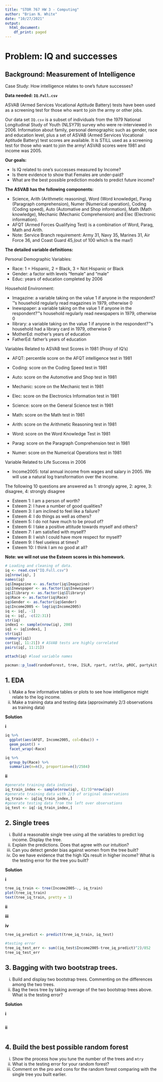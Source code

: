 ```yaml
---
title: "STOR 767 HW 3 - Computing"
author: "Brian N. White"
date: "10/27/2021"
output:
  html_document:
    df_print: paged
---
```


# Problem: IQ and successes

## Background: Measurement of Intelligence 

Case Study:  How intelligence relates to one's future successes?

**Data needed: `IQ.Full.csv`**

ASVAB (Armed Services Vocational Aptitude Battery) tests have been used as a screening test for those who want to join the army or other jobs. 

Our data set `IQ.csv` is a subset of individuals from the 1979 National Longitudinal Study of 
Youth (NLSY79) survey who were re-interviewed in 2006. Information about family, personal demographic such as gender, race and education level, plus a set of ASVAB (Armed Services Vocational Aptitude Battery) test scores are available. It is STILL used as a screening test for those who want to join the army! ASVAB scores were 1981 and income was 2005. 

**Our goals:** 

+ Is IQ related to one's successes measured by Income?
+ Is there evidence to show that Females are under-paid?
+ What are the best possible prediction models to predict future income? 


**The ASVAB has the following components:**

+ Science, Arith (Arithmetic reasoning), Word (Word knowledge), Parag (Paragraph comprehension), Numer (Numerical operation), Coding (Coding speed), Auto (Automative and Shop information), Math (Math knowledge), Mechanic (Mechanic Comprehension) and Elec (Electronic information).
+ AFQT (Armed Forces Qualifying Test) is a combination of Word, Parag, Math and Arith.
+ Note: Service Branch requirement: Army 31, Navy 35, Marines 31, Air Force 36, and Coast Guard 45,(out of 100 which is the max!) 

**The detailed variable definitions:**

Personal Demographic Variables: 

 * Race: 1 = Hispanic, 2 = Black, 3 = Not Hispanic or Black
 * Gender: a factor with levels "female" and "male"
 * Educ: years of education completed by 2006
 
Household Environment: 
 
* Imagazine: a variable taking on the value 1 if anyone in the respondent?™s household regularly read
	magazines in 1979, otherwise 0
* Inewspaper: a variable taking on the value 1 if anyone in the respondent?™s household regularly read
	newspapers in 1979, otherwise 0
* Ilibrary: a variable taking on the value 1 if anyone in the respondent?™s household had a library card
	in 1979, otherwise 0
* MotherEd: mother's years of education
* FatherEd: father's years of education

Variables Related to ASVAB test Scores in 1981 (Proxy of IQ's)

* AFQT: percentile score on the AFQT intelligence test in 1981 
* Coding: score on the Coding Speed test in 1981
* Auto: score on the Automotive and Shop test in 1981
* Mechanic: score on the Mechanic test in 1981
* Elec: score on the Electronics Information test in 1981

* Science: score on the General Science test in 1981
* Math: score on the Math test in 1981
* Arith: score on the Arithmetic Reasoning test in 1981
* Word: score on the Word Knowledge Test in 1981
* Parag: score on the Paragraph Comprehension test in 1981
* Numer: score on the Numerical Operations test in 1981

Variable Related to Life Success in 2006

* Income2005: total annual income from wages and salary in 2005. We will use a natural log transformation over the income.

The following 10 questions are answered as 1: strongly agree, 2: agree, 3: disagree, 4: strongly disagree

* Esteem 1: I am a person of worth?
* Esteem 2: I have a number of good qualities?
* Esteem 3: I am inclined to feel like a failure?
* Esteem 4: I do things as well as others?
* Esteem 5: I do not have much to be proud of?
* Esteem 6: I take a positive attitude towards myself and others?
* Esteem 7: I am satisfied with myself?
* Esteem 8: I wish I could have more respect for myself?
* Esteem 9: I feel useless at times?
* Esteem 10: I think I am no good at all?

**Note: we will not use the Esteem scores in this homework.**

```r
# Loading and cleaning of data.
iq <- read.csv("IQ.Full.csv")
iq[nrow(iq), ]
names(iq)
iq$Imagazine <- as.factor(iq$Imagazine)
iq$Inewspaper <- as.factor(iq$Inewspaper) 
iq$Ilibrary <- as.factor(iq$Ilibrary)
iq$Race <- as.factor(iq$Race)
iq$Gender <- as.factor(iq$Gender)
iq$Income2005 <- log(iq$Income2005)
iq <- iq[, -1]
iq <- iq[, -c(22:31)]
str(iq)
index1 <- sample(nrow(iq), 200)
iq1 <- iq[index1, ]
str(iq1)
summary(iq1)
cor(iq[, 11:21]) # ASVAB tests are highly correlated
pairs(iq[, 11:21])

attach(iq) #load variable names
```

```r
pacman::p_load(randomForest, tree, ISLR, rpart, rattle, pROC, partykit, ggplot2, glmnet, lda, class, tidyverse)
```

## 1. EDA
i. Make a few informative tables or plots to see how intelligence might relate to the log income.
ii. Make a training data and testing data (approximately 2/3 observations as training data)

**Solution**

**i**
```r
iq %>%
  ggplot(aes(AFQT, Income2005, col=Educ)) +
  geom_point() +
  facet_wrap(~Race)

iq %>%
  group_by(Race) %>%
  summarize(n=n(), proportion=n()/2584)
```
**ii**

```r
#generate training data indices 
iq_train_index <- sample(nrow(iq), (2/3)*nrow(iq))
#generate training data with 2/3 of original observations
iq_train <- iq[iq_train_index,]
#generate testing data from the left over observations
iq_test <- iq[-iq_train_index,]
```


## 2. Single trees
i. Build a reasonable single tree using all the variables to predict log income. Display the tree.
ii. Explain the predictions. Does that agree with our intuition?
iii. Can you detect gender bias against women from the tree built?
iv. Do we have evidence that the high IQs result in higher income? What is the testing error for the tree you built?

**Solution**

**i**

```r
tree_iq_train <- tree(Income2005~., iq_train)
plot(tree_iq_train)
text(tree_iq_train, pretty = 1)
```
**ii**

**iii**

**iv**

```r
tree_iq_predict <- predict(tree_iq_train, iq_test)

#testing error
tree_iq_test_err <- sum((iq_test$Income2005-tree_iq_predict)^2)/852
tree_iq_test_err
```

## 3. Bagging with two bootstrap trees.
i. Build and display two bootstrap trees. Commenting on the differences among the two trees.
ii. Bag the twos tree by taking average of the two bootstrap trees above. What is the testing error?

**Solution**

**i**

```r

```

**ii**

```r

```

## 4. Build the best possible random forest
i. Show the process how you tune the number of the trees and `mtry`
ii. What is the testing error for your random forest?
iii. Comment on the pro and cons for the random forest comparing with the single tree you built earlier.